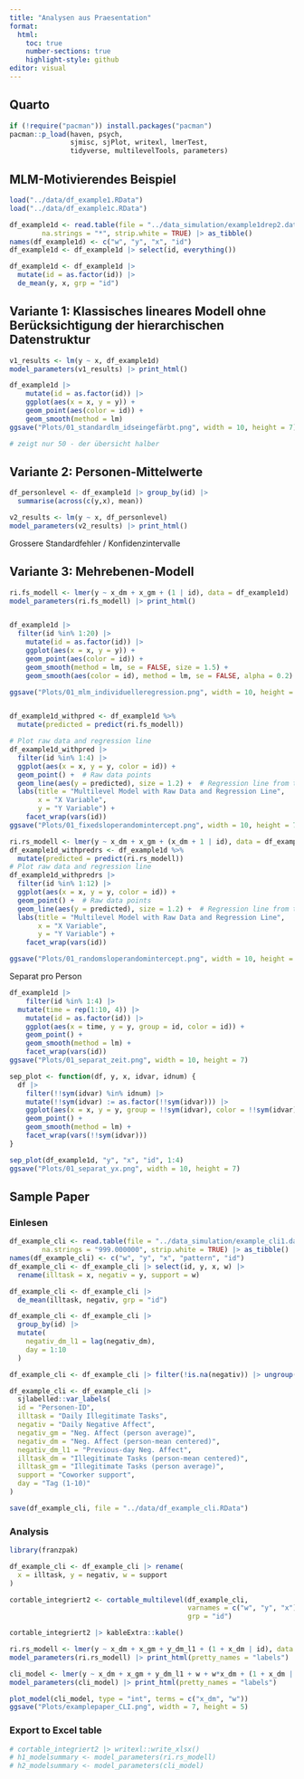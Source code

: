 ```yaml
---
title: "Analysen aus Praesentation"
format:
  html:
    toc: true
    number-sections: true
    highlight-style: github
editor: visual
---
```


## Quarto

```r
if (!require("pacman")) install.packages("pacman")
pacman::p_load(haven, psych,
               sjmisc, sjPlot, writexl, lmerTest,
               tidyverse, multilevelTools, parameters)
```

## MLM-Motivierendes Beispiel

```r
load("../data/df_example1.RData")
load("../data/df_example1c.RData")

df_example1d <- read.table(file = "../data_simulation/example1drep2.dat", header = FALSE, 
        na.strings = "*", strip.white = TRUE) |> as_tibble()
names(df_example1d) <- c("w", "y", "x", "id")
df_example1d <- df_example1d |> select(id, everything())

df_example1d <- df_example1d |>
  mutate(id = as.factor(id)) |> 
  de_mean(y, x, grp = "id")
```

## Variante 1: Klassisches lineares Modell ohne Berücksichtigung der hierarchischen Datenstruktur

```r
v1_results <- lm(y ~ x, df_example1d)
model_parameters(v1_results) |> print_html()

df_example1d |> 
    mutate(id = as.factor(id)) |> 
    ggplot(aes(x = x, y = y)) + 
    geom_point(aes(color = id)) +
    geom_smooth(method = lm)
ggsave("Plots/01_standardlm_idseingefärbt.png", width = 10, height = 7)

# zeigt nur 50 - der übersicht halber
```

## Variante 2: Personen-Mittelwerte

```r
df_personlevel <- df_example1d |> group_by(id) |> 
  summarise(across(c(y,x), mean))

v2_results <- lm(y ~ x, df_personlevel)
model_parameters(v2_results) |> print_html()
```

Grossere Standardfehler / Konfidenzintervalle

## Variante 3: Mehrebenen-Modell

```r
ri.fs_modell <- lmer(y ~ x_dm + x_gm + (1 | id), data = df_example1d)
model_parameters(ri.fs_modell) |> print_html()


df_example1d |>
  filter(id %in% 1:20) |> 
    mutate(id = as.factor(id)) |> 
    ggplot(aes(x = x, y = y)) + 
    geom_point(aes(color = id)) +
    geom_smooth(method = lm, se = FALSE, size = 1.5) +
    geom_smooth(aes(color = id), method = lm, se = FALSE, alpha = 0.2)

ggsave("Plots/01_mlm_individuelleregression.png", width = 10, height = 7)


df_example1d_withpred <- df_example1d %>%
  mutate(predicted = predict(ri.fs_modell))

# Plot raw data and regression line
df_example1d_withpred |> 
  filter(id %in% 1:4) |> 
  ggplot(aes(x = x, y = y, color = id)) +
  geom_point() +  # Raw data points
  geom_line(aes(y = predicted), size = 1.2) +  # Regression line from the model
  labs(title = "Multilevel Model with Raw Data and Regression Line",
       x = "X Variable",
       y = "Y Variable") +
    facet_wrap(vars(id))
ggsave("Plots/01_fixedsloperandomintercept.png", width = 10, height = 7)

```

```r
ri.rs_modell <- lmer(y ~ x_dm + x_gm + (x_dm + 1 | id), data = df_example1d)
df_example1d_withpredrs <- df_example1d %>%
  mutate(predicted = predict(ri.rs_modell))
# Plot raw data and regression line
df_example1d_withpredrs |> 
  filter(id %in% 1:12) |> 
  ggplot(aes(x = x, y = y, color = id)) +
  geom_point() +  # Raw data points
  geom_line(aes(y = predicted), size = 1.2) +  # Regression line from the model
  labs(title = "Multilevel Model with Raw Data and Regression Line",
       x = "X Variable",
       y = "Y Variable") +
    facet_wrap(vars(id))

ggsave("Plots/01_randomsloperandomintercept.png", width = 10, height = 7)
```

Separat pro Person

```r
df_example1d |>
    filter(id %in% 1:4) |>
  mutate(time = rep(1:10, 4)) |> 
    mutate(id = as.factor(id)) |> 
    ggplot(aes(x = time, y = y, group = id, color = id)) + 
    geom_point() +
    geom_smooth(method = lm) +
    facet_wrap(vars(id))
ggsave("Plots/01_separat_zeit.png", width = 10, height = 7)
```

```r
sep_plot <- function(df, y, x, idvar, idnum) {
  df |>
    filter(!!sym(idvar) %in% idnum) |> 
    mutate(!!sym(idvar) := as.factor(!!sym(idvar))) |> 
    ggplot(aes(x = x, y = y, group = !!sym(idvar), color = !!sym(idvar))) + 
    geom_point() +
    geom_smooth(method = lm) +
    facet_wrap(vars(!!sym(idvar)))
}

sep_plot(df_example1d, "y", "x", "id", 1:4)
ggsave("Plots/01_separat_yx.png", width = 10, height = 7)
```

## Sample Paper

### Einlesen

```r
df_example_cli <- read.table(file = "../data_simulation/example_cli1.dat", header = FALSE, 
        na.strings = "999.000000", strip.white = TRUE) |> as_tibble()
names(df_example_cli) <- c("w", "y", "x", "pattern", "id")
df_example_cli <- df_example_cli |> select(id, y, x, w) |> 
  rename(illtask = x, negativ = y, support = w)

df_example_cli <- df_example_cli |> 
  de_mean(illtask, negativ, grp = "id")

df_example_cli <- df_example_cli |> 
  group_by(id) |> 
  mutate(
    negativ_dm_l1 = lag(negativ_dm),
    day = 1:10
  )

df_example_cli <- df_example_cli |> filter(!is.na(negativ)) |> ungroup()

df_example_cli <- df_example_cli |>
  sjlabelled::var_labels(
  id = "Personen-ID",
  illtask = "Daily Illegitimate Tasks",
  negativ = "Daily Negative Affect",
  negativ_gm = "Neg. Affect (person average)",
  negativ_dm = "Neg. Affect (person-mean centered)",
  negativ_dm_l1 = "Previous-day Neg. Affect",
  illtask_dm = "Illegitimate Tasks (person-mean centered)",
  illtask_gm = "Illegitimate Tasks (person average)",
  support = "Coworker support",
  day = "Tag (1-10)"
)

save(df_example_cli, file = "../data/df_example_cli.RData")
```

### Analysis

```r
library(franzpak)

df_example_cli <- df_example_cli |> rename(
  x = illtask, y = negativ, w = support
)

cortable_integriert2 <- cortable_multilevel(df_example_cli,
                                            varnames = c("w", "y", "x"),
                                            grp = "id")

cortable_integriert2 |> kableExtra::kable()
```

```r
ri.rs_modell <- lmer(y ~ x_dm + x_gm + y_dm_l1 + (1 + x_dm | id), data = df_example_cli)
model_parameters(ri.rs_modell) |> print_html(pretty_names = "labels")
```

```r
cli_model <- lmer(y ~ x_dm + x_gm + y_dm_l1 + w + w*x_dm + (1 + x_dm | id), data = df_example_cli)
model_parameters(cli_model) |> print_html(pretty_names = "labels")
```

```r
plot_model(cli_model, type = "int", terms = c("x_dm", "w"))
ggsave("Plots/examplepaper_CLI.png", width = 7, height = 5)
```

### Export to Excel table

```r
# cortable_integriert2 |> writexl::write_xlsx()
# h1_modelsummary <- model_parameters(ri.rs_modell)
# h2_modelsummary <- model_parameters(cli_model)
```
